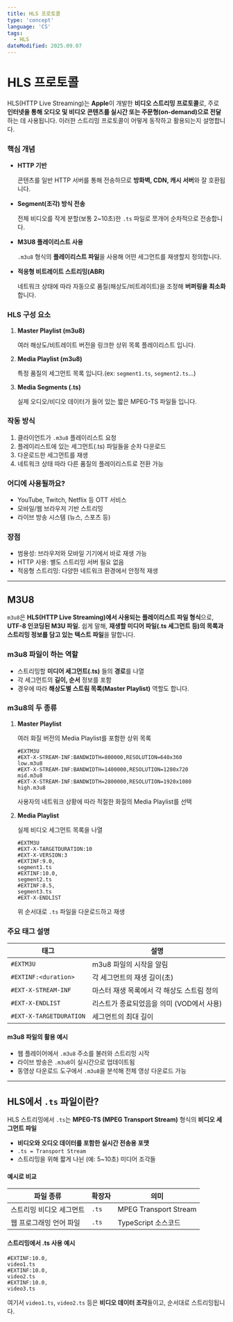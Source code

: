 ```yaml
---
title: HLS 프로토콜
type: 'concept'
language: 'CS'
tags:
  - HLS
dateModified: 2025.09.07
---
```


# HLS 프로토콜

HLS(HTTP Live Streaming)는 **Apple**이 개발한 **비디오 스트리밍 프로토콜**로, 주로 **인터넷을 통해 오디오 및 비디오 콘텐츠를 실시간 또는 주문형(on-demand)으로 전달**하는 데 사용됩니다.
이러한 스트리밍 프로토콜이 어떻게 동작하고 활용되는지 설명합니다.

### **핵심 개념**

- **HTTP 기반**
    
    콘텐츠를 일반 HTTP 서버를 통해 전송하므로 **방화벽, CDN, 캐시 서버**와 잘 호환됩니다.
    
- **Segment(조각) 방식 전송**
    
    전체 비디오를 작게 분할(보통 2~10초)한 `.ts` 파일로 쪼개어 순차적으로 전송합니다.
    
- **M3U8 플레이리스트 사용**
    
    `.m3u8` 형식의 **플레이리스트 파일**을 사용해 어떤 세그먼트를 재생할지 정의합니다.
    
- **적응형 비트레이트 스트리밍(ABR)**
    
    네트워크 상태에 따라 자동으로 품질(해상도/비트레이트)을 조정해 **버퍼링을 최소화**합니다.
    

### **HLS 구성 요소**

1. **Master Playlist (m3u8)**
    
    여러 해상도/비트레이트 버전을 링크한 상위 목록 플레이리스트 입니다.
    
2. **Media Playlist (m3u8)**
    
    특정 품질의 세그먼트 목록 입니다.(ex: `segment1.ts`, `segment2.ts`...)
    
3. **Media Segments (.ts)**
    
    실제 오디오/비디오 데이터가 들어 있는 짧은 MPEG-TS 파일들 입니다.
    

### 작동 방식

1. 클라이언트가 `.m3u8` 플레이리스트 요청
2. 플레이리스트에 있는 세그먼트(.ts) 파일들을 순차 다운로드
3. 다운로드한 세그먼트를 재생
4. 네트워크 상태 따라 다른 품질의 플레이리스트로 전환 가능

### 어디에 사용될까요?

- YouTube, Twitch, Netflix 등 OTT 서비스
- 모바일/웹 브라우저 기반 스트리밍
- 라이브 방송 시스템 (뉴스, 스포츠 등)

### 장점

- 범용성: 브라우저와 모바일 기기에서 바로 재생 가능
- HTTP 사용: 별도 스트리밍 서버 필요 없음
- 적응형 스트리밍: 다양한 네트워크 환경에서 안정적 재생

---

## M3U8

`m3u8`은 **HLS(HTTP Live Streaming)에서 사용되는 플레이리스트 파일 형식**으로, **UTF-8 인코딩된 M3U 파일.** 쉽게 말해, **재생할 미디어 파일(.ts 세그먼트 등)의 목록과 스트리밍 정보를 담고 있는 텍스트 파일**을 말합니다.

### m3u8 파일이 하는 역할

- 스트리밍할 **미디어 세그먼트(.ts)** 들의 **경로**를 나열
- 각 세그먼트의 **길이, 순서** 정보를 포함
- 경우에 따라 **해상도별 스트림 목록(Master Playlist)** 역할도 합니다.

### m3u8의 두 종류

1. **Master Playlist**
    
    여러 화질 버전의 Media Playlist를 포함한 상위 목록
    
    ```
    #EXTM3U
    #EXT-X-STREAM-INF:BANDWIDTH=800000,RESOLUTION=640x360
    low.m3u8
    #EXT-X-STREAM-INF:BANDWIDTH=1400000,RESOLUTION=1280x720
    mid.m3u8
    #EXT-X-STREAM-INF:BANDWIDTH=2800000,RESOLUTION=1920x1080
    high.m3u8
    
    ```
    
    사용자의 네트워크 상황에 따라 적절한 화질의 Media Playlist를 선택
    
2. **Media Playlist**
    
    실제 비디오 세그먼트 목록을 나열
    
    ```
    #EXTM3U
    #EXT-X-TARGETDURATION:10
    #EXT-X-VERSION:3
    #EXTINF:9.0,
    segment1.ts
    #EXTINF:10.0,
    segment2.ts
    #EXTINF:8.5,
    segment3.ts
    #EXT-X-ENDLIST
    ```
    
    위 순서대로 `.ts` 파일을 다운로드하고 재생
    

### 주요 태그 설명

| 태그 | 설명 |
| --- | --- |
| `#EXTM3U` | m3u8 파일의 시작을 알림 |
| `#EXTINF:<duration>` | 각 세그먼트의 재생 길이(초) |
| `#EXT-X-STREAM-INF` | 마스터 재생 목록에서 각 해상도 스트림 정의 |
| `#EXT-X-ENDLIST` | 리스트가 종료되었음을 의미 (VOD에서 사용) |
| `#EXT-X-TARGETDURATION` | 세그먼트의 최대 길이 |

#### m3u8 파일의 활용 예시

- 웹 플레이어에서 `.m3u8` 주소를 불러와 스트리밍 시작
- 라이브 방송은 `.m3u8`이 실시간으로 업데이트됨
- 동영상 다운로드 도구에서 `.m3u8`을 분석해 전체 영상 다운로드 가능

---

## HLS에서 `.ts` 파일이란?

HLS 스트리밍에서 `.ts`는 **MPEG-TS (MPEG Transport Stream)** 형식의 **비디오 세그먼트 파일**

- **비디오와 오디오 데이터를 포함한 실시간 전송용 포맷**
- `.ts = Transport Stream`
- 스트리밍을 위해 짧게 나뉜 (예: 5~10초) 미디어 조각들

#### 예시로 비교

| 파일 종류 | 확장자 | 의미 |
| --- | --- | --- |
| 스트리밍 비디오 세그먼트 | `.ts` | MPEG Transport Stream |
| 웹 프로그래밍 언어 파일 | `.ts` | TypeScript 소스코드 |

#### 스트리밍에서 .ts 사용 예시

```
#EXTINF:10.0,
video1.ts
#EXTINF:10.0,
video2.ts
#EXTINF:10.0,
video3.ts

```

여기서 `video1.ts`, `video2.ts` 등은 **비디오 데이터 조각**들이고, 순서대로 스트리밍됩니다.
